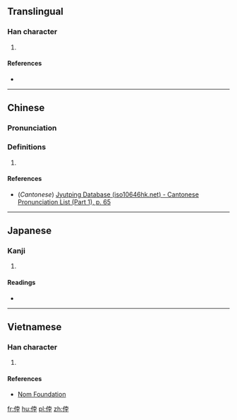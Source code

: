 ==Translingual==

===Han character===
{{Han char|rn=9|rad=人|as=07|sn=9|four=|canj=OJBD|ids=⿰亻孛}}

# {{defn|Han|sort=人07}}

====References====
* {{Han ref|kx=0103.270|dkj=00654|dj=0219.060|hdz=10156.180|uh=4FBC|ud=20412}}

----

==Chinese==
{{zh-forms}}

===Pronunciation===
{{zh-pron
|m=bó
|c=but6
|mc=
|oc=
|ma=
|cat=
}}

===Definitions===
# {{rfdef|lang=zh}}

====References====
*(''Cantonese'') [http://www.iso10646hk.net/jp/document/download.jsp Jyutping Database (iso10646hk.net) - Cantonese Pronunciation List (Part 1), p. 65]

----

==Japanese==

===Kanji===
{{ja-kanji|grade=|rs=人07}}

# {{defn|lang=ja|sort=人07}}

====Readings====
* {{ja-readings|on=[[ほつ]] (hotsu), [[ぼち]] (bochi)|kun=[[つよい]] (tsuyoi), [[うらむ]] (uramu)}}

----

==Vietnamese==

===Han character===
{{vi-hantu|[[bụt]], [[bột]]|rs=人07}}

# {{defn|lang=vi|sort=人07}}

====References====
*[http://nomfoundation.org/common/nom_details.php?codepoint=4fbc Nom Foundation]

[[fr:侼]]
[[hu:侼]]
[[pl:侼]]
[[zh:侼]]